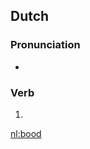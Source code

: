 ==Dutch==

===Pronunciation===
* {{rhymes|oːt|lang=nl}}

===Verb===
{{head|nl}}

# {{nl-verb-form|n=sg|t=past|m=ind|bieden}}

[[nl:bood]]
